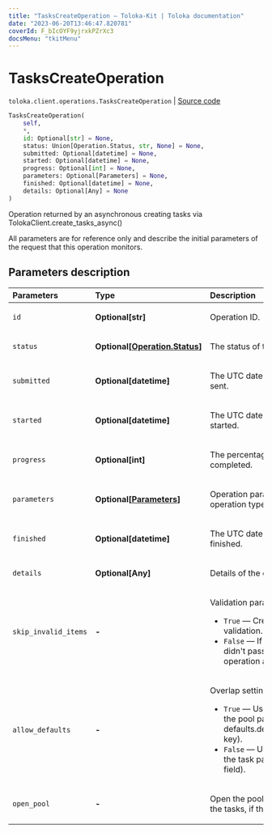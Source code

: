 ```yaml
---
title: "TasksCreateOperation — Toloka-Kit | Toloka documentation"
date: "2023-06-20T13:46:47.820781"
coverId: F_bIcOYF9yjrxkPZrXc3
docsMenu: "tkitMenu"
---
```


# TasksCreateOperation

`toloka.client.operations.TasksCreateOperation` | [Source code](https://github.com/Toloka/toloka-kit/blob/v1.2.0/src/client/operations.py#L267)

```python
TasksCreateOperation(
    self,
    *,
    id: Optional[str] = None,
    status: Union[Operation.Status, str, None] = None,
    submitted: Optional[datetime] = None,
    started: Optional[datetime] = None,
    progress: Optional[int] = None,
    parameters: Optional[Parameters] = None,
    finished: Optional[datetime] = None,
    details: Optional[Any] = None
)
```

Operation returned by an asynchronous creating tasks via TolokaClient.create_tasks_async()

All parameters are for reference only and describe the initial parameters of the request that this operation monitors.

## Parameters description

| Parameters | Type | Description |
| :----------| :----| :-----------|
`id`|**Optional\[str\]**|<p>Operation ID.</p>
`status`|**Optional\[[Operation.Status](/docs/toloka-kit/reference/toloka.client.operations.Operation.Status)\]**|<p>The status of the operation.</p>
`submitted`|**Optional\[datetime\]**|<p>The UTC date and time the request was sent.</p>
`started`|**Optional\[datetime\]**|<p>The UTC date and time the operation started.</p>
`progress`|**Optional\[int\]**|<p>The percentage of the operation completed.</p>
`parameters`|**Optional\[[Parameters](/docs/toloka-kit/reference/toloka.client.operations.TasksCreateOperation.Parameters)\]**|<p>Operation parameters (depending on the operation type).</p>
`finished`|**Optional\[datetime\]**|<p>The UTC date and time the operation finished.</p>
`details`|**Optional\[Any\]**|<p>Details of the operation completion.</p>
`skip_invalid_items`|**-**|<p>Validation parameters for JSON objects:</p> <ul> <li>`True` — Create the tasks that passed validation. Skip the rest of the tasks.</li> <li>`False` — If at least one of the tasks didn't pass validation, stop the operation and   don't create any tasks.</li> </ul>
`allow_defaults`|**-**|<p>Overlap settings:</p> <ul> <li>`True` — Use the overlap that is set in the pool parameters   (in the defaults.default_overlap_for_new_tasks key).</li> <li>`False` — Use the overlap that is set in the task parameters (in the overlap field).</li> </ul>
`open_pool`|**-**|<p>Open the pool immediately after creating the tasks, if the pool is closed.</p>